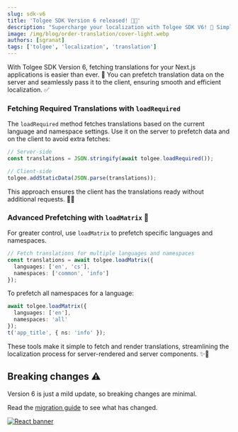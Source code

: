 ```yaml
---
slug: sdk-v6
title: 'Tolgee SDK Version 6 released! 🎉🎉'
description: "Supercharge your localization with Tolgee SDK V6! 🚀 Simplified Next.js integration, smarter translation fetching, and minimal breaking changes for a seamless transition! 🌐"
image: /img/blog/order-translation/cover-light.webp
authors: [sgranat]
tags: ['tolgee', 'localization', 'translation']
---
```


With Tolgee SDK Version 6, fetching translations for your Next.js applications is easier than ever. 🚀 You can prefetch translation data on the server and seamlessly pass it to the client, ensuring smooth and efficient localization. ✅

<!-- truncate-->

### Fetching Required Translations with `loadRequired`

The `loadRequired` method fetches translations based on the current language and namespace settings. Use it on the server to prefetch data and on the client to avoid extra fetches: 

```ts
// Server-side
const translations = JSON.stringify(await tolgee.loadRequired());

// Client-side
tolgee.addStaticData(JSON.parse(translations));
```

This approach ensures the client has the translations ready without additional requests. 🔄✨

### Advanced Prefetching with `loadMatrix` 🌟

For greater control, use `loadMatrix` to prefetch specific languages and namespaces.

```ts
// Fetch translations for multiple languages and namespaces
const translations = await tolgee.loadMatrix({
  languages: ['en', 'cs'],
  namespaces: ['common', 'info']
});
```

To prefetch all namespaces for a language:

```ts
await tolgee.loadMatrix({
  languages: ['en'],
  namespaces: 'all'
});
t('app_title', { ns: 'info' });
```

These tools make it simple to fetch and render translations, streamlining the localization process for server-rendered and server components. ✨🎯

## Breaking changes ⚠️

Version 6 is just a mild update, so breaking changes are minimal.

Read the [migration guide](/js-sdk/migration_to_v6) to see what has changed.

[![React banner](/img/blog/blog-banners/banner-demo.webp)](https://app.tolgee.io/sign_up)

